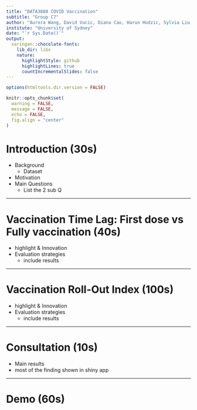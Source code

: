 ```yaml
---
title: "DATA3888 COVID Vaccination"
subtitle: "Group C7"
author: "Aurora Wang, David Vucic, Diana Cao, Harun Hodzic, Sylvia Liu, Tina Tian, Vighnesh Deshpande"
institute: "University of Sydney"
date: "`r Sys.Date()`"
output:
  xaringan::chocolate-fonts:
    lib_dir: libs
    nature:
      highlightStyle: github
      highlightLines: true
      countIncrementalSlides: false
---
```


```r
options(htmltools.dir.version = FALSE)

knitr::opts_chunk$set(
  warning = FALSE,
  message = FALSE,
  echo = FALSE,
  fig.align = "center"
)
```

# Introduction (30s)


- Background
  - Dataset
- Motivation
- Main Questions
  - List the 2 sub Q

---

# Vaccination Time Lag: First dose vs Fully vaccination (40s)

- highlight & Innovation
- Evaluation strategies
  - include results


---

# Vaccination Roll-Out Index (100s)

- highlight & Innovation
- Evaluation strategies
  - include results

---

# Consultation (10s)

- Main results
- most of the finding shown in shiny app

---

# Demo (60s)